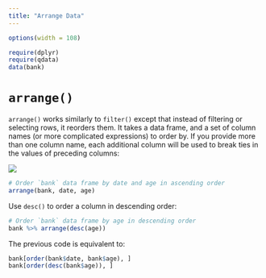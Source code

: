 ```yaml
---
title: "Arrange Data"
---
```


```r
options(width = 108)
```

```r
require(dplyr)
require(qdata)
data(bank)
```


# `arrange()`

`arrange()` works similarly to `filter()` except that instead of filtering or selecting rows, it reorders them. It takes a data frame, and a set of column names (or more complicated expressions) to order by. If you provide more than one column name, each additional column will be used to break ties in the values of preceding columns:

![](images/arr.png)

```r
# Order `bank` data frame by date and age in ascending order
arrange(bank, date, age)
```

Use `desc()` to order a column in descending order:

```r
# Order `bank` data frame by age in descending order
bank %>% arrange(desc(age))
```

The previous code is equivalent to:

```r
bank[order(bank$date, bank$age), ]
bank[order(desc(bank$age)), ]
```

